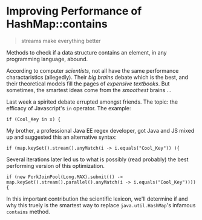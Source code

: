 # Improving Performance of HashMap::contains

> streams make everything better

Methods to check if a data structure contains an element, in any programming language, abound.

According to computer _scientists_, not all have the same performance charactaristics (allegedly).
Their _big brains_ debate which is the best, and their theoretical models fill the pages of _expensive textbooks_.
But sometimes, the smartest ideas come from the _smoothest_ brains ...

Last week a spirited debate errupted amongst friends.
The topic: the efficacy of Javascript's `in` operator.
The example:
```
if (Cool_Key in x) {
```

My brother, a professional Java EE regex developer, got Java and JS mixed up and suggested this an alternative syntax:
```
if (map.keySet().stream().anyMatch(i -> i.equals("Cool_Key")) ){
```

Several iterations later led us to what is possibly (read probably) the best performing version of this optimization.
```
if (new ForkJoinPool(Long.MAX).submit(() -> map.keySet().stream().parallel().anyMatch(i -> i.equals("Cool_Key")))){
```

In this important contribution the scientific lexicon, we'll determine if and why this truely is the smartest way to replace `java.util.HashMap`'s infamous `contains` method.